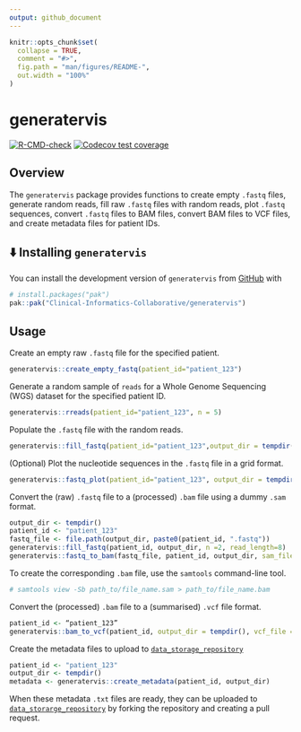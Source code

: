 ```yaml
---
output: github_document
---
```


<!-- README.md is generated from README.Rmd. Please edit that file -->

```r
knitr::opts_chunk$set(
  collapse = TRUE,
  comment = "#>",
  fig.path = "man/figures/README-",
  out.width = "100%"
)
```

# generatervis

<!-- badges: start -->

[![R-CMD-check](https://github.com/Clinical-Informatics-Collaborative/generatervis/actions/workflows/R-CMD-check.yaml/badge.svg)](https://github.com/Clinical-Informatics-Collaborative/generatervis/actions/workflows/R-CMD-check.yaml) [![Codecov test coverage](https://codecov.io/gh/Clinical-Informatics-Collaborative/generatervis/graph/badge.svg)](https://app.codecov.io/gh/Clinical-Informatics-Collaborative/generatervis)

<!-- badges: end -->

## Overview

The `generatervis` package provides functions to create empty `.fastq`
files, generate random reads, fill raw `.fastq` files with random reads,
plot `.fastq` sequences, convert `.fastq` files to BAM files, convert
BAM files to VCF files, and create metadata files for patient IDs.

## ⬇️ Installing `generatervis`

You can install the development version of `generatervis` from [GitHub](https://github.com/) with

```r
# install.packages("pak")  
pak::pak("Clinical-Informatics-Collaborative/generatervis")  
```  

## Usage

Create an empty raw `.fastq` file for the specified patient.

```r
generatervis::create_empty_fastq(patient_id="patient_123")
```

Generate a random sample of `reads` for a Whole Genome Sequencing (WGS) dataset for the specified patient ID.

``` r
generatervis::rreads(patient_id="patient_123", n = 5)
```

Populate the `.fastq` file with the random reads.

``` r 
generatervis::fill_fastq(patient_id="patient_123",output_dir = tempdir(), n = 2, read_length = 8)
```

(Optional) Plot the nucleotide sequences in the `.fastq` file in a grid format.

``` r
generatervis::fastq_plot(patient_id="patient_123", output_dir = tempdir(), n = 2, read_length = 8)
```

Convert the (raw) `.fastq` file to a (processed) `.bam` file using a dummy `.sam` format.

``` r
output_dir <- tempdir()
patient_id <- "patient_123"
fastq_file <- file.path(output_dir, paste0(patient_id, ".fastq"))
generatervis::fill_fastq(patient_id, output_dir, n =2, read_length=8)
generatervis::fastq_to_bam(fastq_file, patient_id, output_dir, sam_file = paste0(output_dir, "/", patient_id, ".sam"), reference = "chr1")
```

To create the corresponding `.bam` file, use the `samtools` command-line
tool.

``` bash
# samtools view -Sb path_to/file_name.sam > path_to/file_name.bam
```

Convert the (processed) `.bam` file to a (summarised) `.vcf` file format.

``` r
patient_id <- “patient_123”
generatervis::bam_to_vcf(patient_id, output_dir = tempdir(), vcf_file = paste0(output_dir, "/", patient_id, ".vcf"))
```

Create the metadata files to upload to [`data_storage_repository`](https://github.com/Clinical-Informatics-Collaborative/data_storage_portal)

``` r
patient_id <- "patient_123"
output_dir <- tempdir()
metadata <- generatervis::create_metadata(patient_id, output_dir)
```

When these metadata `.txt` files are ready, they can be uploaded to
[`data_storarge_repository`](https://github.com/Clinical-Informatics-Collaborative/data_storage_portal)
by forking the repository and creating a pull request.
